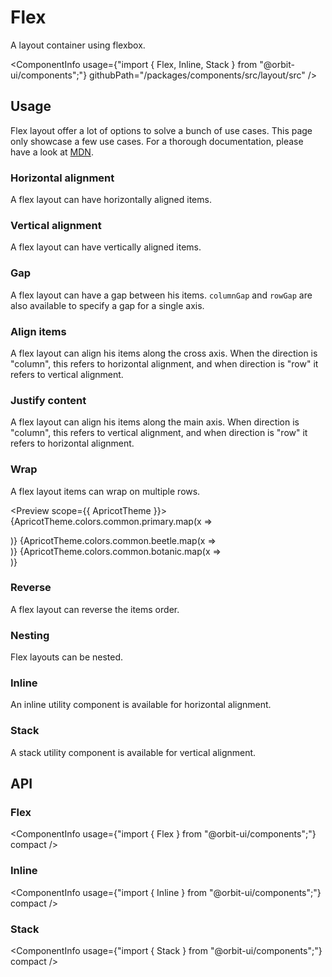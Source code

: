 
<Meta
    title="Components/Flex"
    id="flex"
/>

# Flex

<Tagline>A layout container using flexbox.</Tagline>

<ComponentInfo
    usage={"import { Flex, Inline, Stack } from \"@orbit-ui/components\";"}
    githubPath="/packages/components/src/layout/src"
/>

## Usage

Flex layout offer a lot of options to solve a bunch of use cases. This page only showcase a few use cases. For a thorough documentation, please have a look at [MDN](https://developer.mozilla.org/en-US/docs/Learn/CSS/CSS_layout/Flexbox).

### Horizontal alignment

A flex layout can have horizontally aligned items.

<Preview>
    <Story name="horizontal">
        <Flex direction="row" gap={2}>
            <Div backgroundColor="primary-5" width={9} height={9} />
            <Div backgroundColor="beetle-5" width={9} height={9} />
            <Div backgroundColor="botanic-5" width={9} height={9} />
        </Flex>
    </Story>
</Preview>

### Vertical alignment

A flex layout can have vertically aligned items.

<Preview>
    <Story name="vertical">
        <Flex direction="column" gap={2}>
            <Div backgroundColor="primary-5" width={9} height={9} />
            <Div backgroundColor="beetle-5" width={9} height={9} />
            <Div backgroundColor="botanic-5" width={9} height={9} />
        </Flex>
    </Story>
</Preview>

### Gap

A flex layout can have a gap between his items. `columnGap` and `rowGap` are also available to specify a gap for a single axis.

<Preview>
    <Story name="gap">
        <Flex direction="row" gap={2}>
            <Div backgroundColor="primary-5" width={9} height={9} />
            <Div backgroundColor="beetle-5" width={9} height={9} />
            <Div backgroundColor="botanic-5" width={9} height={9} />
        </Flex>
    </Story>
</Preview>

### Align items

A flex layout can align his items along the cross axis. When the direction is "column", this refers to horizontal alignment, and when direction is "row" it refers to vertical alignment.

<Preview>
    <Story name="align items">
        <Flex alignItems="center" direction="column" gap={2}>
            <Div backgroundColor="primary-5" width={9} height={9} />
            <Div backgroundColor="beetle-5" width={9} height={9} />
            <Div backgroundColor="botanic-5" width={9} height={9} />
        </Flex>
    </Story>
</Preview>

### Justify content

A flex layout can align his items along the main axis. When direction is "column", this refers to vertical alignment, and when direction is "row" it refers to horizontal alignment.

<Preview>
    <Story name="justify content">
        <Flex justifyContent="center" gap={2}>
            <Div backgroundColor="primary-5" width={9} height={9} />
            <Div backgroundColor="beetle-5" width={9} height={9} />
            <Div backgroundColor="botanic-5" width={9} height={9} />
        </Flex>
    </Story>
</Preview>

### Wrap

A flex layout items can wrap on multiple rows.

<Preview scope={{ ApricotTheme }}>
    <Story name="wrap">
        <Flex wrap="wrap" gap={1} width={18}>
            {ApricotTheme.colors.common.primary.map(x => <Div backgroundColor={x} width={6} height={6} key={x} />)}
            {ApricotTheme.colors.common.beetle.map(x => <Div backgroundColor={x} width={6} height={6} key={x} />)}
            {ApricotTheme.colors.common.botanic.map(x => <Div backgroundColor={x} width={6} height={6} key={x} />)}
        </Flex>
    </Story>
</Preview>

### Reverse

A flex layout can reverse the items order.

<Preview>
    <Story name="reverse">
        <Flex reverse gap={2}>
            <Div backgroundColor="primary-5" width={9} height={9} />
            <Div backgroundColor="beetle-5" width={9} height={9} />
            <Div backgroundColor="botanic-5" width={9} height={9} />
        </Flex>
    </Story>
</Preview>

### Nesting

Flex layouts can be nested.

<Preview>
    <Story name="nesting">
        <Flex gap={4}>
            <Flex gap={2}>
                <Div backgroundColor="primary-5" width={9} height={9} />
                <Div backgroundColor="primary-5" width={9} height={9} />
            </Flex>
            <Flex direction="column" gap={2}>
                <Div backgroundColor="beetle-5" width={9} height={9} />
                <Div backgroundColor="beetle-5" width={9} height={9} />
            </Flex>
            <Flex gap={2}>
                <Div backgroundColor="botanic-5" width={9} height={9} />
                <Div backgroundColor="botanic-5" width={9} height={9} />
            </Flex>
        </Flex>
    </Story>
</Preview>

### Inline

An inline utility component is available for horizontal alignment.

<Preview>
    <Story name="inline">
        <Inline>
            <Div backgroundColor="primary-5" width={9} height={9} />
            <Div backgroundColor="beetle-5" width={9} height={9} />
            <Div backgroundColor="botanic-5" width={9} height={9} />
        </Inline>
    </Story>
</Preview>

### Stack

A stack utility component is available for vertical alignment.

<Preview>
    <Story name="stack">
        <Stack>
            <Div backgroundColor="primary-5" width={9} height={9} />
            <Div backgroundColor="beetle-5" width={9} height={9} />
            <Div backgroundColor="botanic-5" width={9} height={9} />
        </Stack>
    </Story>
</Preview>

## API

### Flex

<ComponentInfo
    usage={"import { Flex } from \"@orbit-ui/components\";"}
    compact
/>

<ArgsTable of={InnerFlex} sort="alpha" />

### Inline

<ComponentInfo
    usage={"import { Inline } from \"@orbit-ui/components\";"}
    compact
/>

<ArgsTable of={InnerInline} sort="alpha" />

### Stack

<ComponentInfo
    usage={"import { Stack } from \"@orbit-ui/components\";"}
    compact
/>

<ArgsTable of={InnerStack} sort="alpha" />
